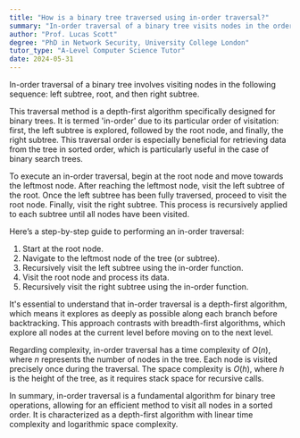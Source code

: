 ```yaml
---
title: "How is a binary tree traversed using in-order traversal?"
summary: "In-order traversal of a binary tree visits nodes in the order of left subtree, root, then right subtree."
author: "Prof. Lucas Scott"
degree: "PhD in Network Security, University College London"
tutor_type: "A-Level Computer Science Tutor"
date: 2024-05-31
---
```


In-order traversal of a binary tree involves visiting nodes in the following sequence: left subtree, root, and then right subtree.

This traversal method is a depth-first algorithm specifically designed for binary trees. It is termed 'in-order' due to its particular order of visitation: first, the left subtree is explored, followed by the root node, and finally, the right subtree. This traversal order is especially beneficial for retrieving data from the tree in sorted order, which is particularly useful in the case of binary search trees.

To execute an in-order traversal, begin at the root node and move towards the leftmost node. After reaching the leftmost node, visit the left subtree of the root. Once the left subtree has been fully traversed, proceed to visit the root node. Finally, visit the right subtree. This process is recursively applied to each subtree until all nodes have been visited.

Here’s a step-by-step guide to performing an in-order traversal:

1. Start at the root node.
2. Navigate to the leftmost node of the tree (or subtree).
3. Recursively visit the left subtree using the in-order function.
4. Visit the root node and process its data.
5. Recursively visit the right subtree using the in-order function.

It's essential to understand that in-order traversal is a depth-first algorithm, which means it explores as deeply as possible along each branch before backtracking. This approach contrasts with breadth-first algorithms, which explore all nodes at the current level before moving on to the next level.

Regarding complexity, in-order traversal has a time complexity of $O(n)$, where $n$ represents the number of nodes in the tree. Each node is visited precisely once during the traversal. The space complexity is $O(h)$, where $h$ is the height of the tree, as it requires stack space for recursive calls.

In summary, in-order traversal is a fundamental algorithm for binary tree operations, allowing for an efficient method to visit all nodes in a sorted order. It is characterized as a depth-first algorithm with linear time complexity and logarithmic space complexity.
    